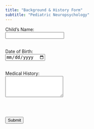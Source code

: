```yaml
---
title: "Background & History Form"
subtitle: "Pediatric Neuropsychology"
---
```


<form id="nse-form">
  <label>
    Child’s Name:<br>
    <input type="text" name="child_name" required>
  </label><br><br>

  <label>
    Date of Birth:<br>
    <input type="date" name="dob" required>
  </label><br><br>

  <label>
    Medical History:<br>
    <textarea name="medical_history" rows="4"></textarea>
  </label><br><br>

  <button type="submit">Submit</button>
</form>

<div id="status"></div>

<script>
document.getElementById("nse-form").addEventListener("submit", async (e) => {
  e.preventDefault();
  const form = e.target;
  const data = Object.fromEntries(new FormData(form));

  // send to our Netlify Function
  const resp = await fetch("/.netlify/functions/submitForm", {
    method: "POST",
    headers: { "Content-Type": "application/json" },
    body: JSON.stringify(data)
  });

  if (resp.ok) {
    document.getElementById("status").innerText = "✅ Thank you—your data has been submitted.";
    form.reset();
  } else {
    document.getElementById("status").innerText = "❌ Submission failed. Please try again.";
  }
});
</script>
